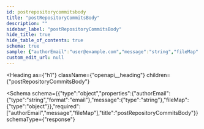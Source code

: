 ```yaml
---
id: postrepositorycommitsbody
title: "postRepositoryCommitsBody"
description: ""
sidebar_label: "postRepositoryCommitsBody"
hide_title: true
hide_table_of_contents: true
schema: true
sample: {"authorEmail":"user@example.com","message":"string","fileMap":{}}
custom_edit_url: null
---
```



<Heading
  as={"h1"}
  className={"openapi__heading"}
  children={"postRepositoryCommitsBody"}
>
</Heading>





<Schema
  schema={{"type":"object","properties":{"authorEmail":{"type":"string","format":"email"},"message":{"type":"string"},"fileMap":{"type":"object"}},"required":["authorEmail","message","fileMap"],"title":"postRepositoryCommitsBody"}}
  schemaType={"response"}
>
  
</Schema>
            